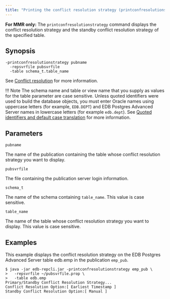 ```yaml
---
title: "Printing the conflict resolution strategy (printconfresolutionstrategy)"
---
```


<div id="print_conflict_resolution_strategy" class="registered_link"></div>

**For MMR only:** The `printconfresolutionstrategy` command displays the conflict resolution strategy and the standby conflict resolution strategy of the specified table.

## Synopsis

```shell
-printconfresolutionstrategy pubname
  -repsvrfile pubsvrfile
  -table schema_t.table_name
```

See [Conflict resolution](../../06_mmr_operation/06_conflict_resolution/#conflict_resolution) for more information.

!!! Note
    The schema name and table or view name that you supply as values for the table parameter are case sensitive. Unless quoted identifiers were used to build the database objects, you must enter Oracle names using uppercase letters (for example, `EDB.DEPT`) and EDB Postgres Advanced Server names in lowercase letters (for example `edb.dept`). See [Quoted identifiers and default case translation](../../10_appendix/03_miscellaneous_xdb_processing_topics/05_quoted_identifiers/#quoted_identifiers) for more information.

## Parameters

`pubname`

The name of the publication containing the table whose conflict resolution strategy you want to display.

`pubsvrfile`

The file containing the publication server login information.

`schema_t`

The name of the schema containing `table_name`. This value is case sensitive.

`table_name`

The name of the table whose conflict resolution strategy you want to display. This value is case sensitive.

## Examples

This example displays the conflict resolution strategy on the EDB Postgres Advanced Server table edb.emp in the publication `emp_pub`.

```shell
$ java -jar edb-repcli.jar -printconfresolutionstrategy emp_pub \
>   -repsvrfile ~/pubsvrfile.prop \
>   -table edb.emp
Primary/Standby Conflict Resolution Strategy...
Conflict Resolution Option:[ Earliest Timestamp ]
Standby Conflict Resolution Option:[ Manual ]
```
